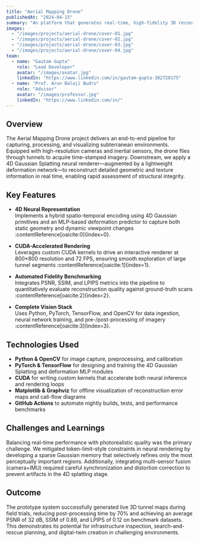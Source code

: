 ---
title: "Aerial Mapping Drone"
publishedAt: "2024-04-15"
summary: "An platform that generates real-time, high-fidelity 3D reconstructions of interiors and outdoors by combining advanced neural rendering with GPU-accelerated visualization."
images:
  - "/images/projects/aerial-drone/cover-01.jpg"
  - "/images/projects/aerial-drone/cover-02.jpg"
  - "/images/projects/aerial-drone/cover-03.jpg"
  - "/images/projects/aerial-drone/cover-04.jpg"
team:
  - name: "Gautam Gupta"
    role: "Lead Developer"
    avatar: "/images/avatar.jpg"
    linkedIn: "https://www.linkedin.com/in/gautam-gupta-382720175"
  - name: "Prof. Arun Balaji Budru"
    role: "Advisor"
    avatar: "/images/professor.jpg"
    linkedIn: "https://www.linkedin.com/in/"
---

## Overview

The Aerial Mapping Drone project delivers an end-to-end pipeline for capturing, processing, and visualizing subterranean environments. Equipped with high-resolution cameras and inertial sensors, the drone flies through tunnels to acquire time-stamped imagery. Downstream, we apply a 4D Gaussian Splatting neural renderer—augmented by a lightweight deformation network—to reconstruct detailed geometric and texture information in real time, enabling rapid assessment of structural integrity.

## Key Features

- **4D Neural Representation**  
  Implements a hybrid spatio-temporal encoding using 4D Gaussian primitives and an MLP-based deformation predictor to capture both static geometry and dynamic viewpoint changes :contentReference[oaicite:0]{index=0}.

- **CUDA-Accelerated Rendering**  
  Leverages custom CUDA kernels to drive an interactive renderer at 800×800 resolution and 72 FPS, ensuring smooth exploration of large tunnel segments :contentReference[oaicite:1]{index=1}.

- **Automated Fidelity Benchmarking**  
  Integrates PSNR, SSIM, and LPIPS metrics into the pipeline to quantitatively evaluate reconstruction quality against ground-truth scans :contentReference[oaicite:2]{index=2}.

- **Complete Vision Stack**  
  Uses Python, PyTorch, TensorFlow, and OpenCV for data ingestion, neural network training, and pre-/post-processing of imagery :contentReference[oaicite:3]{index=3}.

## Technologies Used

- **Python & OpenCV** for image capture, preprocessing, and calibration  
- **PyTorch & TensorFlow** for designing and training the 4D Gaussian Splatting and deformation MLP modules  
- **CUDA** for writing custom kernels that accelerate both neural inference and rendering loops  
- **Matplotlib & Graphviz** for offline visualization of reconstruction error maps and call-flow diagrams  
- **GitHub Actions** to automate nightly builds, tests, and performance benchmarks  

## Challenges and Learnings

Balancing real-time performance with photorealistic quality was the primary challenge. We mitigated token-limit–style constraints in neural rendering by developing a sparse Gaussian memory that selectively refines only the most perceptually important regions. Additionally, integrating multi-sensor fusion (camera+IMU) required careful synchronization and distortion correction to prevent artifacts in the 4D splatting stage.

## Outcome

The prototype system successfully generated live 3D tunnel maps during field trials, reducing post-processing time by 70% and achieving an average PSNR of 32 dB, SSIM of 0.89, and LPIPS of 0.12 on benchmark datasets. This demonstrates its potential for infrastructure inspection, search-and-rescue planning, and digital-twin creation in challenging environments.
